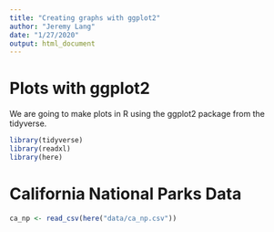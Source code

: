 ```yaml
---
title: "Creating graphs with ggplot2"
author: "Jeremy Lang"
date: "1/27/2020"
output: html_document
---
```


# Plots with ggplot2

We are going to make plots in R using the ggplot2 package from the tidyverse.

```r

library(tidyverse)
library(readxl)
library(here)

```

# California National Parks Data

```r

ca_np <- read_csv(here("data/ca_np.csv"))

```
